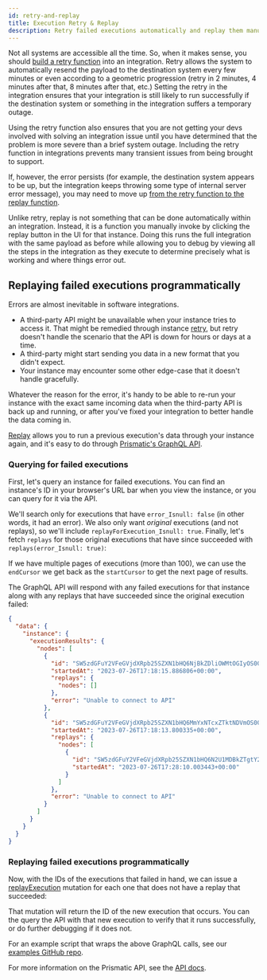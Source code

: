 ```yaml
---
id: retry-and-replay
title: Execution Retry & Replay
description: Retry failed executions automatically and replay them manually
---
```


Not all systems are accessible all the time. So, when it makes sense, you should [build a retry function](building-integrations.mdx#integration-retry-configuration) into an integration. Retry allows the system to automatically resend the payload to the destination system every few minutes or even according to a geometric progression (retry in 2 minutes, 4 minutes after that, 8 minutes after that, etc.) Setting the retry in the integration ensures that your integration is still likely to run successfully if the destination system or something in the integration suffers a temporary outage.

Using the retry function also ensures that you are not getting your devs involved with solving an integration issue until you have determined that the problem is more severe than a brief system outage. Including the retry function in integrations prevents many transient issues from being brought to support.

If, however, the error persists (for example, the destination system appears to be up, but the integration keeps throwing some type of internal server error message), you may need to move up [from the retry function to the replay function](managing-instances.mdx#instance-execution-retry-and-replay).

Unlike retry, replay is not something that can be done automatically within an integration. Instead, it is a function you manually invoke by clicking the replay button in the UI for that instance. Doing this runs the full integration with the same payload as before while allowing you to debug by viewing all the steps in the integration as they execute to determine precisely what is working and where things error out.

## Replaying failed executions programmatically

Errors are almost inevitable in software integrations.

- A third-party API might be unavailable when your instance tries to access it.
  That might be remedied through instance [retry](managing-instances.mdx#instance-execution-retry-and-replay), but retry doesn't handle the scenario that the API is down for hours or days at a time.
- A third-party might start sending you data in a new format that you didn't expect.
- Your instance may encounter some other edge-case that it doesn't handle gracefully.

Whatever the reason for the error, it's handy to be able to re-run your instance with the exact same incoming data when the third-party API is back up and running, or after you've fixed your integration to better handle the data coming in.

[Replay](managing-instances.mdx#instance-execution-retry-and-replay) allows you to run a previous execution's data through your instance again, and it's easy to do through [Prismatic's GraphQL API](api/api-overview.mdx).

### Querying for failed executions

First, let's query an instance for failed executions.
You can find an instance's ID in your browser's URL bar when you view the instance, or you can query for it via the API.

We'll search only for executions that have `error_Isnull: false` (in other words, it had an error).
We also only want _original_ executions (and not replays), so we'll include `replayForExecution_Isnull: true`.
Finally, let's fetch `replays` for those original executions that have since succeeded with `replays(error_Isnull: true)`:

<GraphqlExample example="findFailedExecutions" />

If we have multiple pages of executions (more than 100), we can use the `endCursor` we get back as the `startCursor` to get the next page of results.

The GraphQL API will respond with any failed executions for that instance along with any replays that have succeeded since the original execution failed:

```json
{
  "data": {
    "instance": {
      "executionResults": {
        "nodes": [
          {
            "id": "SW5zdGFuY2VFeGVjdXRpb25SZXN1bHQ6NjBkZDliOWMtOGIyOS00NDQyLWFkNDctMjZkZTg5Y2NlNWM5",
            "startedAt": "2023-07-26T17:18:15.886806+00:00",
            "replays": {
              "nodes": []
            },
            "error": "Unable to connect to API"
          },
          {
            "id": "SW5zdGFuY2VFeGVjdXRpb25SZXN1bHQ6MmYxNTcxZTktNDVmOS00Mzc2LTg2OGUtMTJkNjZkNDhiNzRl",
            "startedAt": "2023-07-26T17:18:13.800335+00:00",
            "replays": {
              "nodes": [
                {
                  "id": "SW5zdGFuY2VFeGVjdXRpb25SZXN1bHQ6N2U1MDBkZTgtY2ZmYS00NWY5LWI0OGYtNGU1YjU2YWMzMzFh",
                  "startedAt": "2023-07-26T17:28:10.003443+00:00"
                }
              ]
            },
            "error": "Unable to connect to API"
          }
        ]
      }
    }
  }
}
```

### Replaying failed executions programmatically

Now, with the IDs of the executions that failed in hand, we can issue a [replayExecution](api/schema/mutation/replayExecution.mdx) mutation for each one that does not have a replay that succeeded:

<GraphqlExample example="replayFailedExecution" />

That mutation will return the ID of the new execution that occurs.
You can the query the API with that new execution to verify that it runs successfully, or do further debugging if it does not.

For an example script that wraps the above GraphQL calls, see our [examples GitHub repo](https://github.com/prismatic-io/examples/blob/main/api/replay-failed-executions/queries.ts).

For more information on the Prismatic API, see the [API docs](api/api-overview.mdx).
